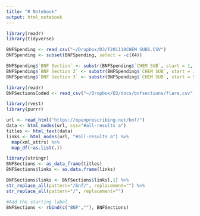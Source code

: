 ```yaml
---
title: "R Notebook"
output: html_notebook
---
```


```r
library(readr)
library(tidyverse)
```

```r
BNFSpending <- read_csv("~/Dropbox/D3/T201110CHEM SUBS.CSV")
BNFSpending <- subset(BNFSpending, select = -c(X4))
```

```r
BNFSpending$`BNF Section` <- substr(BNFSpending$`CHEM SUB`, start = 1, stop = 2)
BNFSpending$`BNF Section 2` <- substr(BNFSpending$`CHEM SUB`, start = 3, stop = 4)
BNFSpending$`BNF Section 3` <- substr(BNFSpending$`CHEM SUB`, start = 5, stop = 6)
```

```r
library(readr)
BNFSectionsCoded <- read_csv("~/Dropbox/D3/docs/bnfsections/flare.csv")
```

```r
library(rvest)
library(purrr)

url <- read_html("https://openprescribing.net/bnf/")
data <- html_nodes(url, css="#all-results a")
titles <- html_text(data)
links <- html_nodes(url, "#all-results a") %>% 
  map(xml_attrs) %>% 
  map_df(~as.list(.))
```

```r
library(stringr)
BNFSections <- as_data_frame(titles)
BNFSections$links <- as.data.frame(links)

BNFSections$links <- BNFSections$links[,1] %>%
str_replace_all(pattern="/bnf/", replacement="") %>%
str_replace_all(pattern="/", replacement="")

#Add the starting label
BNFSections <- rbind(c("BNF",""), BNFSections)
```

